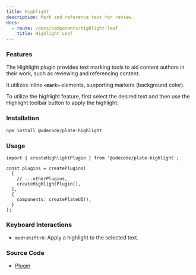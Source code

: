 ```yaml
---
title: Highlight
description: Mark and reference text for review.
docs:
  - route: /docs/components/highlight-leaf
    title: Highlight Leaf
---
```


<ComponentPreview name="playground-demo" id="highlight" />

### Features

The Highlight plugin provides text marking tools to aid content authors in their work, such as reviewing and referencing content.

It utilizes inline **`<mark>`** elements, supporting markers (background color).

[//]: # 'It utilizes inline **`<mark>`** elements, supporting both markers (background color) and pens (text color), and comes with a flexible configuration.'

To utilize the highlight feature, first select the desired text and then use the Highlight toolbar button to apply the highlight.

[//]: # 'You can choose from a predefined and limited number of available colors.'

### Installation

```bash
npm install @udecode/plate-highlight
```

### Usage

```tsx
import { createHighlightPlugin } from '@udecode/plate-highlight';

const plugins = createPlugins(
  [
    // ...otherPlugins,
    createHighlightPlugin(),
  ],
  {
    components: createPlateUI(),
  }
);
```

### Keyboard Interactions

- `mod+shift+h`: Apply a highlight to the selected text.

### Source Code

- [Plugin](https://github.com/udecode/plate/blob/main/packages/nodes/highlight/src/createHighlightPlugin.ts)
